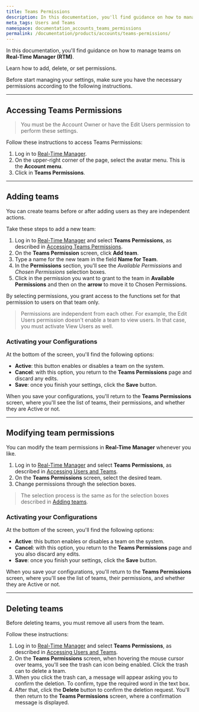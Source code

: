 ```yaml
---
title: Teams Permissions
description: In this documentation, you'll find guidance on how to manage teams on Real-Time Manager (RTM).
meta_tags: Users and Teams
namespace: documentation_accounts_teams_permissions
permalink: /documentation/products/accounts/teams-permissions/
---
```


In this documentation, you'll find guidance on how to manage teams on **Real-Time Manager (RTM)**.

Learn how to add, delete, or set permissions.

Before start managing your settings, make sure you have the necessary permissions according to the following instructions.

---

## Accessing Teams Permissions 

> You must be the Account Owner or have the Edit Users permission to perform these settings.

Follow these instructions to access Teams Permissions:

1. Log in to [Real-Time Manager](https://manager.azion.com/).
2. On the upper-right corner of the page, select the avatar menu. This is the **Account menu**.
3. Click in **Teams Permissions**.

---

## Adding teams

You can create teams before or after adding users as they are independent actions.

Take these steps to add a new team:

1. Log in to [Real-Time Manager](https://manager.azion.com/) and select **Teams Permissions**, as described in [Accessing Teams Permissions](#accessingteamspermissions).
2. On the **Teams Permission** screen, click **Add team**.
3. Type a name for the new team in the field **Name for Team**.
4. In the **Permissions** section, you'll see the *Available Permission*s and *Chosen Permissions* selection boxes.
5. Click in the permission you want to grant to the team in **Available Permissions** and then on the **arrow** to move it to Chosen Permissions.

By selecting permissions, you grant access to the functions set for that permission to users on that team only.

> Permissions are independent from each other. For example, the Edit Users permission doesn't enable a team to view users. In that case, you must activate View Users as well.

### Activating your Configurations

At the bottom of the screen, you'll find the following options:

- **Active**: this button enables or disables a team on the system.
- **Cancel**: with this option, you return to the **Teams Permissions** page and discard any edits.
- **Save**: once you finish your settings, click the **Save** button.

When you save your configurations, you'll return to the **Teams Permissions** screen, where you'll see the list of teams, their permissions, and whether they are Active or not.

---

## Modifying team permissions

You can modify the team permissions in **Real-Time Manager** whenever you like.

1. Log in to [Real-Time Manager](https://manager.azion.com/) and select **Teams Permissions**, as described in [Accessing Users and Teams](#Accessingusersandteams).
2. On the **Teams Permissions** screen, select the desired team.
3. Change permissions through the selection boxes. 

> The selection process is the same as for the selection boxes described in [Adding teams](#addingteams).

### Activating your Configurations

At the bottom of the screen, you'll find the following options:

- **Active**: this button enables or disables a team on the system.
- **Cancel**: with this option, you return to the **Teams Permissions** page and you also discard any edits.
- **Save**: once you finish your settings, click the **Save** button.

When you save your configurations, you'll return to the **Teams Permissions** screen, where you'll see the list of teams, their permissions, and whether they are Active or not.

---

## Deleting teams

Before deleting teams, you must remove all users from the team.

Follow these instructions:

1. Log in to [Real-Time Manager](https://manager.azion.com/) and select **Teams Permissions**, as described in [Accessing Users and Teams](#Accessingusersandteams).
2. On the **Teams Permissions** screen, when hovering the mouse cursor over teams, you'll see the trash can icon being enabled. Click the trash can to delete a team.
3. When you click the trash can, a message will appear asking you to confirm the deletion. To confirm, type the required word in the text box.
4. After that, click the **Delete** button to confirm the deletion request. You'll then return to the **Teams Permissions** screen, where a confirmation message is displayed.
